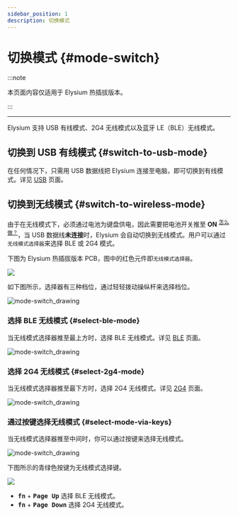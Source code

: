 ```yaml
---
sidebar_position: 1
description: 切换模式
---
```


# 切换模式 {#mode-switch}

:::note

本页面内容仅适用于 Elysium 热插拔版本。

:::

---

Elysium 支持 USB 有线模式、2G4 无线模式以及蓝牙 LE（BLE）无线模式。

## 切换到 USB 有线模式 {#switch-to-usb-mode}

在任何情况下，只需用 USB 数据线把 Elysium 连接至电脑，即可切换到有线模式。详见 [USB](/docs-elysium/tri-mode/usb) 页面。

## 切换到无线模式 {#switch-to-wireless-mode}

由于在无线模式下，必须通过电池为键盘供电，因此需要把电池开关推至 **ON** <sup>[<Icon icon="fa-solid fa-compass" /> 怎么做？](/docs-elysium/battery/battery-switch)</sup>，当 USB 数据线**未连接**时，Elysium 会自动切换到无线模式。用户可以通过`无线模式选择器`来选择 BLE 或 2G4 模式。

下图为 Elysium 热插拔版本 PCB，图中的红色元件即`无线模式选择器`。

![](./img/top_mode.svg)

如下图所示，选择器有三种档位，通过轻轻拨动操纵杆来选择档位。

![mode-switch_drawing](./img/switch_anim.gif)

### 选择 BLE 无线模式 {#select-ble-mode}

当无线模式选择器推至最上方时，选择 BLE 无线模式。详见 [BLE](/docs-elysium/tri-mode/ble) 页面。

![mode-switch_drawing](./img/switch_up.png)

### 选择 2G4 无线模式 {#select-2g4-mode}

当无线模式选择器推至最下方时，选择 2G4 无线模式。详见 [2G4](/docs-elysium/tri-mode/2g4) 页面。

![mode-switch_drawing](./img/switch_dn.png)

### 通过按键选择无线模式 {#select-mode-via-keys}

当无线模式选择器推至中间时，你可以通过按键来选择无线模式。

![mode-switch_drawing](./img/switch_mid.png)

下图所示的青绿色按键为无线模式选择键。

![](./img/elysium_keycodes_mode.svg)

* <kbd>**fn**</kbd> + <kbd>**Page Up**</kbd> 选择 BLE 无线模式。
* <kbd>**fn**</kbd> + <kbd>**Page Down**</kbd> 选择 2G4 无线模式。


